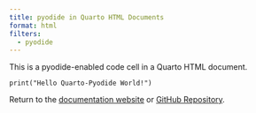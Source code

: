 ```yaml
---
title: pyodide in Quarto HTML Documents
format: html
filters:
  - pyodide
---
```


This is a pyodide-enabled code cell in a Quarto HTML document.

```pyodide-python
print("Hello Quarto-Pyodide World!")
```


Return to the [documentation website](https://quarto.thecoatlessprofessor.com/pyodide) or [GitHub Repository](https://github.com/coatless-quarto/pyodide).